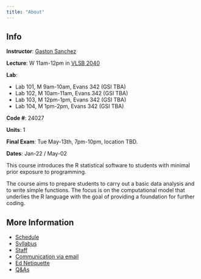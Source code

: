 ```yaml
---
title: "About"
---
```


::: {.callout-note}
## Info
__Instructor__: <a href='https://www.gastonsanchez.com' target='_blank'>Gaston Sanchez</a>

__Lecture__: W 11am-12pm in [VLSB 2040](https://www.berkeley.edu/map/valley-life-sciences-building/)

__Lab__:

- Lab 101, M 9am-10am, Evans 342 (GSI TBA)
- Lab 102, M 10am-11am, Evans 342 (GSI TBA)
- Lab 103, M 12pm-1pm, Evans 342 (GSI TBA)
- Lab 104, M 1pm-2pm, Evans 342 (GSI TBA)


__Code #__: 24027

__Units__: 1

__Final Exam__: Tue May-13th, 7pm-10pm, location TBD.

__Dates__: Jan-22 / May-02
:::


This course introduces the R statistical software to students with minimal prior exposure to programming.

The course aims to prepare students to carry out a basic data analysis and to write simple functions. The focus is on the computational model that underlies the R language with the goal of providing a foundation for further coding.


## More Information

- [Schedule](.)
- [Syllabus](./syllabus.html)
- [Staff](./staff.html)
- [Communication via email](./email.html)
- [Ed Netiquette](./ed-netiquette.html)
- [Q&As](./faqs.html)


